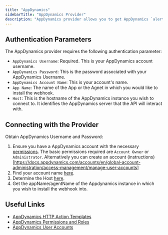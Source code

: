 ```yaml
---
title: "AppDynamics"
sidebarTitle: "AppDynamics Provider"
description: "AppDynamics provider allows you to get AppDynamics `alerts/actions` via webhook installation"
---
```


## Authentication Parameters
The AppDynamics provider requires the following authentication parameter:

- `AppDynamics Username`: Required. This is your AppDynamics account username.
- `AppDynamics Password`: This is the password associated with your AppDynamics Username.
- `AppDynamics Account Name`: This is your account's name.
- `App Name`: The name of the App or the Agnet in which you would like to install the webhook.
- `Host`: This is the hostname of the AppDynamics instance you wish to connect to. It identifies the AppDynamics server that the API will interact with.

## Connecting with the Provider

Obtain AppDynamics Username and Password:
1. Ensure you have a AppDynamics account with the necessary [permissions](https://docs.appdynamics.com/accounts/en/cisco-appdynamics-on-premises-user-management/roles-and-permissions). The basic permissions required are `Account Owner` or `Administrator`. Alternatively you can create an account (instructions)[https://docs.appdynamics.com/accounts/en/global-account-administration/access-management/manage-user-accounts]
2. Find your account name [here](https://accounts.appdynamics.com/overview).
3. Determine the Host [here](https://accounts.appdynamics.com/overview).
4. Get the appName/agentName of the Appdynamics instance in which you wish to install the webhook into.


## Useful Links

- [AppDynamics HTTP Action Templates](https://docs.appdynamics.com/appd/24.x/24.3/en/extend-cisco-appdynamics/cisco-appdynamics-apis/configuration-import-and-export-api#id-.ConfigurationImportandExportAPIv24.2-ImportHTTPActionTemplatesintoanAccount)
- [AppDynamics Permissions and Roles](https://docs.appdynamics.com/accounts/en/cisco-appdynamics-on-premises-user-management/roles-and-permissions)
- [AppDynamics User Accounts](https://docs.appdynamics.com/accounts/en/global-account-administration/access-management/manage-user-accounts)

